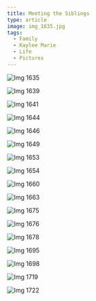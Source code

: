 ```yaml
---
title: Meeting the Siblings
type: article
image: img_1635.jpg
tags:
  - Family
  - Kaylee Marie
  - Life
  - Pictures
---
```


![Img 1635](/images/blog/2013/02/20/img_1635.jpg)

![Img 1639](/images/blog/2013/02/20/img_1639.jpg)

![Img 1641](/images/blog/2013/02/20/img_1641.jpg)

![Img 1644](/images/blog/2013/02/20/img_1644.jpg)

![Img 1646](/images/blog/2013/02/20/img_1646.jpg)

![Img 1649](/images/blog/2013/02/20/img_1649.jpg)

![Img 1653](/images/blog/2013/02/20/img_1653.jpg)

![Img 1654](/images/blog/2013/02/20/img_1654.jpg)

![Img 1660](/images/blog/2013/02/20/img_1660.jpg)

![Img 1663](/images/blog/2013/02/20/img_1663.jpg)

![Img 1675](/images/blog/2013/02/20/img_1675.jpg)

![Img 1676](/images/blog/2013/02/20/img_1676.jpg)

![Img 1678](/images/blog/2013/02/20/img_1678.jpg)

![Img 1695](/images/blog/2013/02/20/img_1695.jpg)

![Img 1698](/images/blog/2013/02/20/img_1698.jpg)

![Img 1719](/images/blog/2013/02/20/img_1719.jpg)

![Img 1722](/images/blog/2013/02/20/img_1722.jpg)
